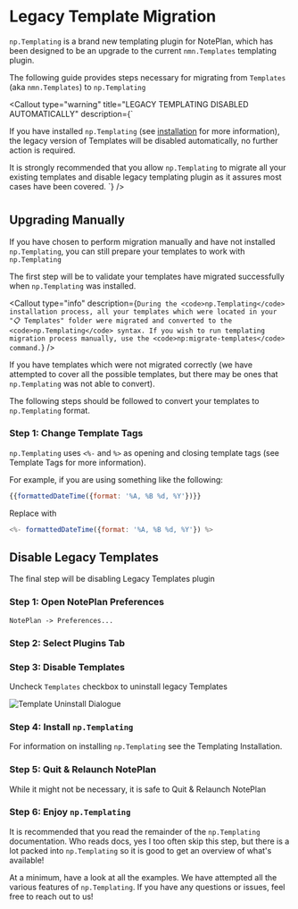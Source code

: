 
 

# Legacy Template Migration
`np.Templating` is a brand new templating plugin for NotePlan, which has been designed to be an upgrade to the current `nmn.Templates` templating plugin.

The following guide provides steps necessary for migrating from `Templates` (aka `nmn.Templates`) to `np.Templating`

<Callout
  type="warning"
  title="LEGACY TEMPLATING DISABLED AUTOMATICALLY"
  description={`
  
If you have installed <code>np.Templating</code> (see <a href="templating-installation" alt="installation">installation</a> for more information), the legacy version of Templates will be disabled automatically, no further action is required.</br>

It is strongly recommended that you allow <code>np.Templating</code> to migrate all your existing templates and disable legacy templating plugin as it assures most cases have been covered.
  `}
/>
#
## Upgrading Manually
If you have chosen to perform migration manually and have not installed `np.Templating`, you can still prepare your templates to work with `np.Templating`

The first step will be to validate your templates have migrated successfully when `np.Templating` was installed.

<Callout
  type="info"
  description={`
During the <code>np.Templating</code> installation process, all your templates which were located in your "📋 Templates" folder were migrated and converted to the <code>np.Templating</code> syntax. If you wish to run templating migration process manually, use the <code>np:migrate-templates</code> command.
  `}
/>

If you have templates which were not migrated correctly (we have attempted to cover all the possible templates, but there may be ones that `np.Templating` was not able to convert).

The following steps should be followed to convert your templates to `np.Templating` format.

### Step 1: Change Template Tags
`np.Templating` uses `<%-` and `%>` as opening and closing template tags (see <Link href="templating-tags">Template Tags</Link> for more information).

For example, if you are using something like the following:

```js
{{formattedDateTime({format: '%A, %B %d, %Y'})}}
```

Replace with

```js
<%- formattedDateTime({format: '%A, %B %d, %Y'}) %>
```

## Disable Legacy Templates
The final step will be disabling Legacy Templates plugin

### Step 1: Open NotePlan Preferences
`NotePlan -> Preferences...`

### Step 2: Select Plugins Tab

### Step 3: Disable Templates
Uncheck `Templates` checkbox to uninstall legacy Templates

<img src={templatesuninstall.src} alt="Template Uninstall Dialogue" />

### Step 4: Install `np.Templating`
For information on installing `np.Templating` see the <Link href="templating-installation">Templating Installation</Link>. 

### Step 5: Quit & Relaunch NotePlan
While it might not be necessary, it is safe to Quit & Relaunch NotePlan

### Step 6: Enjoy `np.Templating`
It is recommended that you read the remainder of the `np.Templating` documentation. Who reads docs, yes I too often skip this step, but there is a lot packed into `np.Templating` so it is good to get an overview of what's available!

At a minimum, have a look at all the <Link href="templating-examples-simple">examples</Link>. We have attempted all the various features of `np.Templating`. If you have any questions or issues, feel free to reach out to us!

